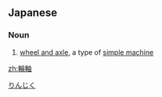 ==Japanese==
{{ja-kanjitab|りん|じく|yomi=on}}

===Noun===
{{ja-noun|りんじく}}
# [[wheel and axle]], a type of [[simple machine]]

[[Category:ja:Simple machines|りんじく]]

[[zh:輪軸]]